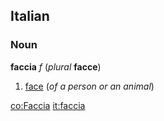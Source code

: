 ==Italian==
===Noun===
'''faccia''' ''f'' (''plural'' '''facce''')

#[[face]] (''of a person or an animal'')

[[co:Faccia]]
[[it:faccia]]